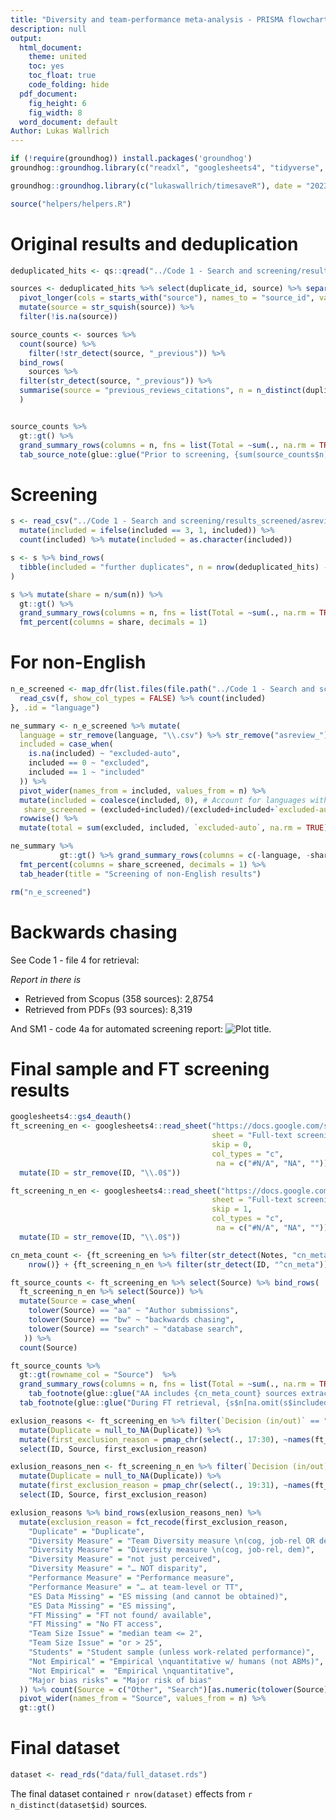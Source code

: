 ```yaml
---
title: "Diversity and team-performance meta-analysis - PRISMA flowchart data"
description: null
output:
  html_document:
    theme: united
    toc: yes
    toc_float: true
    code_folding: hide
  pdf_document:
    fig_height: 6
    fig_width: 8
  word_document: default
Author: Lukas Wallrich 
---
```



```r
if (!require(groundhog)) install.packages('groundhog')
groundhog::groundhog.library(c("readxl", "googlesheets4", "tidyverse", "gt"), date = "2023-07-09")

groundhog::groundhog.library(c("lukaswallrich/timesaveR"), date = "2023-07-09")

source("helpers/helpers.R")
```

# Original results and deduplication


```r
deduplicated_hits <- qs::qread("../Code 1 - Search and screening/results_final/final_deduplicated_results.qs")

sources <- deduplicated_hits %>% select(duplicate_id, source) %>% separate(source, into = paste0("source", 1:10), sep = ";", fill = "right") %>% 
  pivot_longer(cols = starts_with("source"), names_to = "source_id", values_to = "source") %>% 
  mutate(source = str_squish(source)) %>% 
  filter(!is.na(source)) 

source_counts <- sources %>% 
  count(source) %>% 
    filter(!str_detect(source, "_previous")) %>% 
  bind_rows(
    sources %>% 
  filter(str_detect(source, "_previous")) %>% 
  summarise(source = "previous_reviews_citations", n = n_distinct(duplicate_id))
  ) 


source_counts %>% 
  gt::gt() %>% 
  grand_summary_rows(columns = n, fns = list(Total = ~sum(., na.rm = TRUE)), decimals = 0) %>% 
  tab_source_note(glue::glue("Prior to screening, {sum(source_counts$n) - nrow(deduplicated_hits)} duplicates were removed, so that {nrow(deduplicated_hits)} were screened."))


```

# Screening


```r
s <- read_csv("../Code 1 - Search and screening/results_screened/asreview_main.csv") %>% 
  mutate(included = ifelse(included == 3, 1, included)) %>% 
  count(included) %>% mutate(included = as.character(included))

s <- s %>% bind_rows(
  tibble(included = "further duplicates", n = nrow(deduplicated_hits) - sum(s$n))
)

s %>% mutate(share = n/sum(n)) %>% 
  gt::gt() %>% 
  grand_summary_rows(columns = n, fns = list(Total = ~sum(., na.rm = TRUE)), decimals = 0) %>% 
  fmt_percent(columns = share, decimals = 1)
```

# For non-English

```r
n_e_screened <- map_dfr(list.files(file.path("../Code 1 - Search and screening/results_screened/non-English"), full.names = TRUE) %>% set_names(str_extract(.,  "/[^/]*$") %>% str_remove("/")), \(f) {
  read_csv(f, show_col_types = FALSE) %>% count(included)
}, .id = "language")

ne_summary <- n_e_screened %>% mutate(
  language = str_remove(language, "\\.csv") %>% str_remove("asreview_"),
  included = case_when(
    is.na(included) ~ "excluded-auto",
    included == 0 ~ "excluded",
    included == 1 ~ "included"
  )) %>% 
  pivot_wider(names_from = included, values_from = n) %>% 
  mutate(included = coalesce(included, 0), # Account for languages with no included articles
   share_screened = (excluded+included)/(excluded+included+`excluded-auto`)) %>% 
  rowwise() %>% 
  mutate(total = sum(excluded, included, `excluded-auto`, na.rm = TRUE)) 

ne_summary %>%  
           gt::gt() %>% grand_summary_rows(columns = c(-language, -share_screened), fns = list(Total = ~sum(., na.rm = TRUE)), decimals = 0) %>%
  fmt_percent(columns = share_screened, decimals = 1) %>%
  tab_header(title = "Screening of non-English results")

rm("n_e_screened")
```

# Backwards chasing

See Code 1 - file 4 for retrieval:

*Report in there is*

- Retrieved from Scopus (358 sources): 2,8754
- Retrieved from PDFs (93 sources): 8,319

And SM1 - code 4a for automated screening report:
![Plot title. ](1a_prisma_flowchart_data_insertimage_1.png)

# Final sample and FT screening results

```r
googlesheets4::gs4_deauth()
ft_screening_en <- googlesheets4::read_sheet("https://docs.google.com/spreadsheets/d/1pEYZUZvFr8qmULT077y932BUShpJvhs-asRuyyiBKlQ/edit#gid=1628922200", 
                                             sheet = "Full-text screening",
                                             skip = 0,
                                             col_types = "c",
                                              na = c("#N/A", "NA", "")) %>% 
  mutate(ID = str_remove(ID, "\\.0$"))

ft_screening_n_en <- googlesheets4::read_sheet("https://docs.google.com/spreadsheets/d/1XCjlC3u7Ws2KCjaRQ1R0VuU0mLQ5mHVipmzuGtivLCs/edit#gid=1553069535", 
                                             sheet = "Full-text screening",
                                             skip = 1,
                                             col_types = "c",
                                              na = c("#N/A", "NA", "")) %>% 
  mutate(ID = str_remove(ID, "\\.0$"))

cn_meta_count <- {ft_screening_en %>% filter(str_detect(Notes, "cn_meta")) %>%
    nrow()} + {ft_screening_n_en %>% filter(str_detect(ID, "^cn_meta")) %>% nrow()}

ft_source_counts <- ft_screening_en %>% select(Source) %>% bind_rows(
  ft_screening_n_en %>% select(Source)) %>% 
  mutate(Source = case_when(
    tolower(Source) == "aa" ~ "Author submissions",
    tolower(Source) == "bw" ~ "backwards chasing",
    tolower(Source) == "search" ~ "database search",
   )) %>% 
  count(Source) 

ft_source_counts %>% 
  gt::gt(rowname_col = "Source")  %>% 
  grand_summary_rows(columns = n, fns = list(Total = ~sum(., na.rm = TRUE)), decimals = 0) %>% 
    tab_footnote(glue::glue("AA includes {cn_meta_count} sources extracted from the Chinese-language meta-analysis by Ma et al. (2022) shared by the author."), locations = cells_stub(rows = "Author submissions")) %>% 
  tab_footnote(glue::glue("During FT retrieval, {s$n[na.omit(s$included == '1')] + sum(ne_summary$included, na.rm = TRUE) - ft_source_counts$n[ft_source_counts$Source == 'search']} duplicates were identified and removed"), locations = cells_stub(rows = "database search"))

```

```r
exlusion_reasons <- ft_screening_en %>% filter(`Decision (in/out)` == "Excluded") %>% 
  mutate(Duplicate = null_to_NA(Duplicate)) %>% 
  mutate(first_exclusion_reason = pmap_chr(select(., 17:30), ~names(ft_screening_en[17:30])[which(!is.na(c(...)))[1]])) %>% 
  select(ID, Source, first_exclusion_reason)

exlusion_reasons_nen <- ft_screening_n_en %>% filter(`Decision (in/out)` == "Excluded") %>% 
  mutate(Duplicate = null_to_NA(Duplicate)) %>% 
  mutate(first_exclusion_reason = pmap_chr(select(., 19:31), ~names(ft_screening_n_en[19:31])[which(!is.na(c(...)))[1]])) %>% 
  select(ID, Source, first_exclusion_reason)

exlusion_reasons %>% bind_rows(exlusion_reasons_nen) %>% 
  mutate(exclusion_reason = fct_recode(first_exclusion_reason,
    "Duplicate" = "Duplicate",
    "Diversity Measure" = "Team Diversity measure \n(cog, job-rel OR dem)",
    "Diversity Measure" = "Diversity measure \n(cog, job-rel, dem)",
    "Diversity Measure" = "not just perceived",
    "Diversity Measure" = "… NOT disparity",
    "Performance Measure" = "Performance measure",
    "Performance Measure" = "… at team-level or TT",
    "ES Data Missing" = "ES missing (and cannot be obtained)",
    "ES Data Missing" = "ES missing",
    "FT Missing" = "FT not found/ available",
    "FT Missing" = "No FT access",
    "Team Size Issue" = "median team <= 2",
    "Team Size Issue" = "or > 25",
    "Students" = "Student sample (unless work-related performance)",
    "Not Empirical" = "Empirical \nquantitative w/ humans (not ABMs)",
    "Not Empirical" =  "Empirical \nquantitative",
    "Major bias risks" = "Major risk of bias"
  )) %>% count(Source = c("Other", "Search")[as.numeric(tolower(Source) == "search")+1], exclusion_reason) %>%
  pivot_wider(names_from = "Source", values_from = n) %>%
  gt::gt()

```

# Final dataset 

```r
dataset <- read_rds("data/full_dataset.rds")
```

The final dataset contained `r nrow(dataset)` effects from `r n_distinct(dataset$id)` sources.
